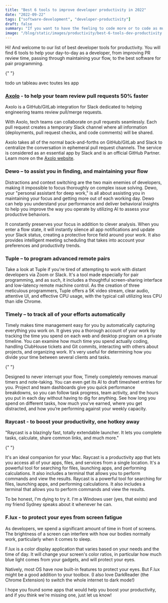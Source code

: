 ```yaml
---
title: "Best 6 tools to improve developer productivity in 2022"
date: "2022-09-22"
tags: ["software-development", "developer-productivity"]
draft: false
summary: "If you want to have the feeling to code more or to code as much as today but wish finish earlier, houray! You will find in this article 6 tools to help your day-to-day as a developer, from improving PR review time, passing through maintaining your flow, to the best software for pair programming."
image: "/blog/static/images/productivity/best-6-tools-dev-productivity.jpg"
---
```


Hi! And welcome to our list of best developer tools for productivity. You will find 6 tools to help your day-to-day as a developer, from improving PR review time, passing through maintaining your flow, to the best software for pair programming.

{" "}

<ImageContainer
  alt="axolo"
  src="/blog/static/images/productivity/bob.gif"
  classNameDiv="px-48"
  classNameImage=""
  width={498}
  height={382}
/>

<TOCInline toc={props.toc} toHeading={3} asDisclosure />

todo un tableau avec toutes les app

### [Axolo](https://axolo.co) - to help your team review pull requests 50% faster

Axolo is a GitHub/GitLab integration for Slack dedicated to helping engineering teams review pull/merge requests.

With Axolo, tech teams can collaborate on pull requests seamlessly. Each pull request creates a temporary Slack channel where all information (deployments, pull request checks, and code comments) will be shared.

<a href="https://axolo.co" target="_blank">
  <ImageContainer
    alt="axolo"
    src="/blog/static/images/productivity/axolo.png"
    classNameDiv=""
    classNameImage=""
    width={1172}
    height={732}
  />
</a>

Axolo takes all of the normal back-and-forths on GitHub/GitLab and Slack to centralize the conversation in ephemeral pull request channels. The service is considered as <NoFollowLink url="slack.com/apps/A01RP0R62N7-axolo-for-github-gitlab?tab=more_info">an essential app by Slack</NoFollowLink> and is an official GitHub Partner. Learn more on the [Axolo website](https://axolo.co).

### <NoFollowLink url="https://timelyapp.com/blog/meet-dewo">Dewo</NoFollowLink> – to assist you in finding, and maintaining your flow

Distractions and context switching are the two main enemies of developers, making it impossible to focus thoroughly on complex issue solving. Dewo, your "personal assistant for deep work," is all about assisting you in maintaining your focus and getting more out of each working day. Dewo can help you understand your performance and deliver behavioral insights to help you improve the way you operate by utilizing AI to assess your productive behaviors.

<ImageContainer
  alt="dewo}"
  src="/blog/static/images/productivity/dewo.jpg"
  classNameDiv=""
  classNameImage=""
  width={643}
  height={402}
/>

It constantly preserves your focus in addition to clever analysis. When you enter a flow state, it will instantly silence all app notifications and update your Slack status, creating a protective force field around your work. It also provides intelligent meeting scheduling that takes into account your preferences and productivity trends.

### <NoFollowLink url="https://tuple.app/">Tuple</NoFollowLink> – to program advanced remote pairs

Take a look at Tuple if you're tired of attempting to work with distant developers via Zoom or Slack. It's a tool made especially for pair programming, and as such, it includes a thoughtful screen-sharing interface and low-latency remote machine control. As the creation of three meticulous programmers, Tuple offers a 5K video stream, clear audio, attentive UI, and effective CPU usage, with the typical call utilizing less CPU than idle Chrome.

<ImageContainer
  alt="tuple"
  src="/blog/static/images/productivity/tuple.png"
  classNameDiv=""
  classNameImage=""
  width={631}
  height={395}
/>

### <NoFollowLink url="https://timelyapp.com/">Timely</NoFollowLink> – to track all of your efforts automatically

Timely makes time management easy for you by automatically capturing everything you work on. It gives you a thorough account of your work by tracking the time you spend on each web and desktop program on a private timeline. You can examine how much time you spend actually coding, handling ClubHouse tickets and Git commits, interacting with others about projects, and organizing work. It's very useful for determining how you divide your time between several clients and tasks.

<ImageContainer
  alt="timely"
  src="/blog/static/images/productivity/timely.png"
  classNameDiv=""
  classNameImage=""
  width={2444}
  height={1233}
/>{" "}

Designed to never interrupt your flow, Timely completely removes manual timers and note-taking. You can even get its AI to draft timesheet entries for you. Project and team dashboards give you quick performance breakdowns, so you can follow task progress, team activity, and the hours you put in each day without having to dig for anything. See how long you spend on different tasks, how much you’ve earned, where you get distracted, and how you’re performing against your weekly capacity.

### <NoFollowLink url="https://www.raycast.com/">Raycast</NoFollowLink> - to boost your productivity, one hotkey away

"Raycast is a blazingly fast, totally extendable launcher. It lets you complete tasks, calculate, share common links, and much more."

<ImageContainer
  alt="raycast"
  src="/blog/static/images/productivity/raycast.png"
  classNameDiv=""
  classNameImage=""
  width={1200}
  height={796}
/>{" "}

It's an ideal companion for your Mac. Raycast is a productivity app that lets you access all of your apps, files, and services from a single location. It's a powerful tool for searching for files, launching apps, and performing calculations. It also includes a terminal that allows you to perform commands and view the results. Raycast is a powerful tool for searching for files, launching apps, and performing calculations. It also includes a terminal that allows you to perform commands and view the results.

To be honest, I'm dying to try it. I'm a Windows user (yes, that exists) and my friend Sydney speaks about it whenever he can.

### <NoFollowLink url="https://justgetflux.com/">F.lux</NoFollowLink> - to protect your eyes from screen fatigue

As developers, we spend a significant amount of time in front of screens. The brightness of a screen can interfere with how our bodies normally work, particularly when it comes to sleep.

<ImageContainer
  alt="flux}"
  src="/blog/static/images/productivity/flux.jpg"
  classNameDiv=""
  classNameImage=""
  width={1436}
  height={836}
/>

F.lux is a color display application that varies based on your needs and the time of day. It will change your screen's color ratios, in particular how much blue light comes from your gadgets, and will protect your eyes.

Natively, most OS have now built-in features to protect your eyes. But F.lux might be a good addition to your toolbox. (I also love DarkReader (the Chrome Extension) to switch the whole internet to dark mode!)

I hope you found some apps that would help you boost your productivity, and if you think we're missing one, just let us know!
